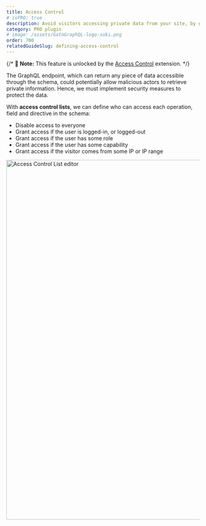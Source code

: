 ```yaml
---
title: Access Control
# isPRO: true
description: Avoid visitors accessing private data from your site, by granting granular access to the schema, based on the user being logged-in or not, having a certain role or capability, and more.
category: PRO plugin
# image: /assets/GatoGraphQL-logo-suki.png
order: 700
relatedGuideSlug: defining-access-control
---
```


{/* 📣 **Note:** This feature is unlocked by the [Access Control](/extensions/access-control) extension. */}

The GraphQL endpoint, which can return any piece of data accessible through the schema, could potentially allow malicious actors to retrieve private information. Hence, we must implement security measures to protect the data.

With **access control lists**, we can define who can access each operation, field and directive in the schema:

- Disable access to everyone
- Grant access if the user is logged-in, or logged-out
- Grant access if the user has some role
- Grant access if the user has some capability
- Grant access if the visitor comes from some IP or IP range

<Image
  src="/assets/extensions/upstream-pro/access-control-list.png"
  width="1026"
  height="940"
  alt="Access Control List editor"
  caption="Access Control List editor"
/>
